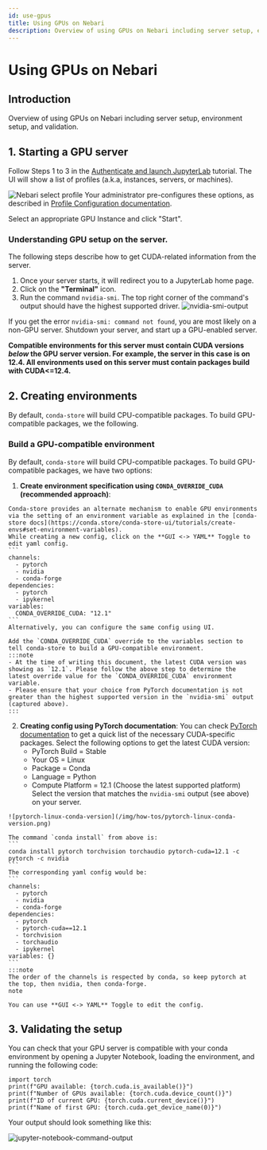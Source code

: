 ```yaml
---
id: use-gpus
title: Using GPUs on Nebari
description: Overview of using GPUs on Nebari including server setup, environment setup, and validation.
---
```


# Using GPUs on Nebari
## Introduction
Overview of using GPUs on Nebari including server setup, environment setup, and validation.

## 1. Starting a GPU server

  Follow Steps 1 to 3 in the [Authenticate and launch JupyterLab][login-with-keycloak] tutorial. The UI will show a list of profiles (a.k.a, instances, servers, or machines).

  ![Nebari select profile](/img/how-tos/nebari_select_profile.png)
  Your administrator pre-configures these options, as described in [Profile Configuration documentation][profile-configuration].

  Select an appropriate GPU Instance and click "Start".

  ### Understanding GPU setup on the server.
  The following steps describe how to get CUDA-related information from the server.
  1. Once your server starts, it will redirect you to a JupyterLab home page.
  2. Click on the **"Terminal"** icon.
  3. Run the command `nvidia-smi`. The top right corner of the command's output should have the highest supported driver.
      ![nvidia-smi-output](/img/how-tos/nvidia-smi-output.png)

  If you get the error `nvidia-smi: command not found`, you are most likely on a non-GPU server. Shutdown your server, and start up a GPU-enabled server.

  **Compatible environments for this server must contain CUDA versions *below* the GPU server version. For example, the server in this case is on 12.4. All environments used on this server must contain packages build with CUDA<=12.4.**

## 2. Creating environments

  By default, `conda-store` will build CPU-compatible packages. To build GPU-compatible packages, we the following.
  ### Build a GPU-compatible environment
  By default, `conda-store` will build CPU-compatible packages. To build GPU-compatible packages, we have two options:
  1. **Create environment specification using `CONDA_OVERRIDE_CUDA` (recommended approach)**:

    Conda-store provides an alternate mechanism to enable GPU environments via the setting of an environment variable as explained in the [conda-store docs](https://conda.store/conda-store-ui/tutorials/create-envs#set-environment-variables).
    While creating a new config, click on the **GUI <-> YAML** Toggle to edit yaml config.
    ```
    channels:
      - pytorch
      - nvidia
      - conda-forge
    dependencies:
      - pytorch
      - ipykernel
    variables:
      CONDA_OVERRIDE_CUDA: "12.1"
    ```
    Alternatively, you can configure the same config using UI.

    Add the `CONDA_OVERRIDE_CUDA` override to the variables section to tell conda-store to build a GPU-compatible environment.
    :::note
    - At the time of writing this document, the latest CUDA version was showing as `12.1`. Please follow the above step to determine the latest override value for the `CONDA_OVERRIDE_CUDA` environment variable.
    - Please ensure that your choice from PyTorch documentation is not greater than the highest supported version in the `nvidia-smi` output (captured above).
    :::

  2. **Creating config using PyTorch documentation**:
    You can check [PyTorch documentation](https://pytorch.org/get-started/locally/) to get a quick list of the necessary CUDA-specific packages.
    Select the following options to get the latest CUDA version:
      - PyTorch Build = Stable
      - Your OS          = Linux
      - Package          = Conda
      - Language         = Python
      - Compute Platform = 12.1 (Choose the latest supported platform)
    Select the version that matches the `nvidia-smi` output (see above) on your server.

    ![pytorch-linux-conda-version](/img/how-tos/pytorch-linux-conda-version.png)

    The command `conda install` from above is:
    ```
    conda install pytorch torchvision torchaudio pytorch-cuda=12.1 -c pytorch -c nvidia
    ```
    The corresponding yaml config would be:
    ```
    channels:
      - pytorch
      - nvidia
      - conda-forge
    dependencies:
      - pytorch
      - pytorch-cuda==12.1
      - torchvision
      - torchaudio
      - ipykernel
    variables: {}
    ```
    :::note
    The order of the channels is respected by conda, so keep pytorch at the top, then nvidia, then conda-forge.
    note

    You can use **GUI <-> YAML** Toggle to edit the config.


## 3. Validating the setup
  You can check that your GPU server is compatible with your conda environment by opening a Jupyter Notebook, loading the environment, and running the following code:
  ```
  import torch
  print(f"GPU available: {torch.cuda.is_available()}")
  print(f"Number of GPUs available: {torch.cuda.device_count()}")
  print(f"ID of current GPU: {torch.cuda.current_device()}")
  print(f"Name of first GPU: {torch.cuda.get_device_name(0)}")
  ```
  Your output should look something like this:

  ![jupyter-notebook-command-output](/img/how-tos/pytorch-cuda-check.png)

<!-- Internal links -->
[profile-configuration]: /docs/explanations/profile-configuration
[login-with-keycloak]: /docs/tutorials/login-keycloak
